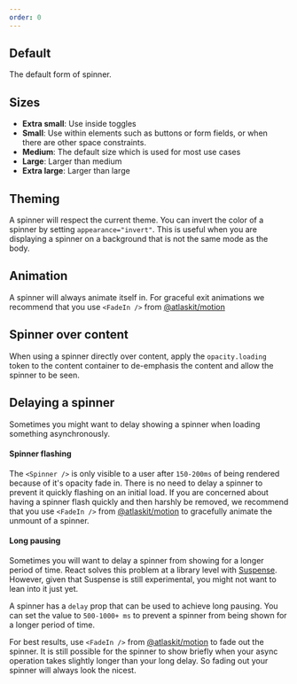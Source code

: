 ```yaml
---
order: 0
---
```



## Default

The default form of spinner.

<Example Component={BasicExample} packageName="@atlaskit/spinner" />

## Sizes

- **Extra small**: Use inside toggles
- **Small**: Use within elements such as buttons or form fields, or when there are other space constraints.
- **Medium**: The default size which is used for most use cases
- **Large**: Larger than medium
- **Extra large**: Larger than large

<Example Component={SizeExample} packageName="@atlaskit/spinner" />

## Theming

A spinner will respect the current theme. You can invert the color of a spinner by setting `appearance="invert"`. This is useful when you are displaying a spinner on a background that is not the same mode as the body.

<Example Component={ThemingExample} packageName="@atlaskit/spinner" />

## Animation

A spinner will always animate itself in. For graceful exit animations we recommend that you use `<FadeIn />` from [@atlaskit/motion](https://atlaskit.atlassian.com/packages/design-system/motion)

<Example Component={AnimatedExitExample} packageName="@atlaskit/spinner" />

## Spinner over content

When using a spinner directly over content, apply the `opacity.loading` token to the content container to de-emphasis the content and allow the spinner to be seen.

<Example
  Component={SpinnerOverContentExample}
  packageName="@atlaskit/spinner"
/>

## Delaying a spinner

Sometimes you might want to delay showing a spinner when loading something asynchronously.

#### Spinner flashing

The `<Spinner />` is only visible to a user after `150-200ms` of being rendered because of it's opacity fade in. There is no need to delay a spinner to prevent it quickly flashing on an initial load. If you are concerned about having a spinner flash quickly and then harshly be removed, we recommend that you use `<FadeIn />` from [@atlaskit/motion](https://atlaskit.atlassian.com/packages/design-system/motion) to gracefully animate the unmount of a spinner.

#### Long pausing

Sometimes you will want to delay a spinner from showing for a longer period of time. React solves this problem at a library level with [Suspense](https://reactjs.org/docs/concurrent-mode-suspense.html). However, given that Suspense is still experimental, you might not want to lean into it just yet.

A spinner has a `delay` prop that can be used to achieve long pausing. You can set the value to `500-1000+ ms` to prevent a spinner from being shown for a longer period of time.

For best results, use `<FadeIn />` from [@atlaskit/motion](https://atlaskit.atlassian.com/packages/design-system/motion) to fade out the spinner. It is still possible for the spinner to show briefly when your async operation takes slightly longer than your long delay. So fading out your spinner will always look the nicest.

<Example Component={DelayingExample} packageName="@atlaskit/spinner" />
